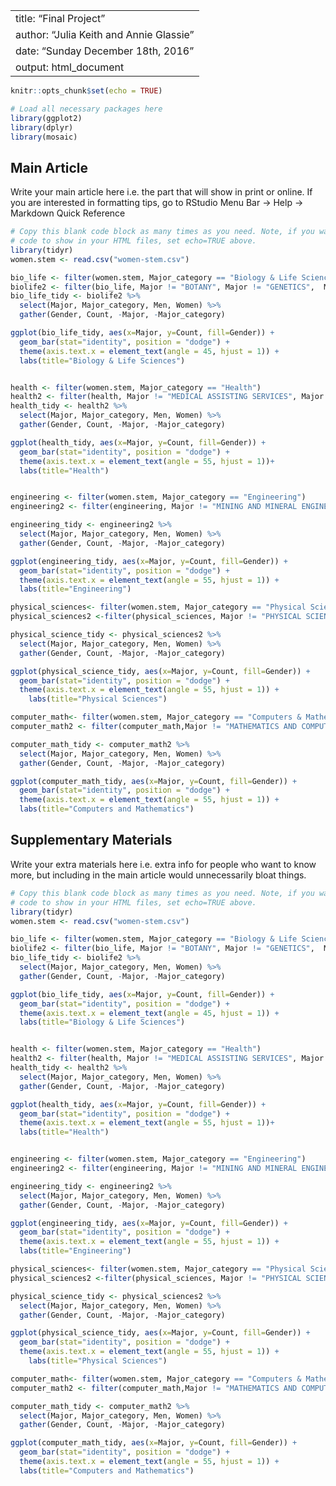 
---
title: "Final Project"
author: "Julia Keith and Annie Glassie"
date: "Sunday December 18th, 2016"
output: html_document
---

```r
knitr::opts_chunk$set(echo = TRUE)

# Load all necessary packages here
library(ggplot2)
library(dplyr)
library(mosaic)
```





## Main Article

Write your main article here i.e. the part that will show in print or online.
If you are interested in formatting tips, go to RStudio Menu Bar -> Help -> 
Markdown Quick Reference


```r
# Copy this blank code block as many times as you need. Note, if you want to
# code to show in your HTML files, set echo=TRUE above.
library(tidyr)
women.stem <- read.csv("women-stem.csv")

bio_life <- filter(women.stem, Major_category == "Biology & Life Science")
biolife2 <- filter(bio_life, Major != "BOTANY", Major != "GENETICS",  Major !="PHARMACOLOGY", Major != "ZOOLOGY", Major !="COGNITIVE SCIENCE AND BIOPSYCHOLOGY") 
bio_life_tidy <- biolife2 %>% 
  select(Major, Major_category, Men, Women) %>% 
  gather(Gender, Count, -Major, -Major_category) 

ggplot(bio_life_tidy, aes(x=Major, y=Count, fill=Gender)) +
  geom_bar(stat="identity", position = "dodge") + 
  theme(axis.text.x = element_text(angle = 45, hjust = 1)) +
  labs(title="Biology & Life Sciences")


health <- filter(women.stem, Major_category == "Health")
health2 <- filter(health, Major != "MEDICAL ASSISTING SERVICES", Major != "MISCELLANEOUS HEALTH MEDICAL PROFESSIONS", Major != "HEALTH AND MEDICAL PREPARATORY PROGRAMS", Major != "PHARMACY PHARMACEUTICAL SCIENCES AND ADMINISTRATION", Major != "MEDICAL TECHNOLOGIES TECHNICIANS")
health_tidy <- health2 %>% 
  select(Major, Major_category, Men, Women) %>% 
  gather(Gender, Count, -Major, -Major_category) 

ggplot(health_tidy, aes(x=Major, y=Count, fill=Gender)) +
  geom_bar(stat="identity", position = "dodge") + 
  theme(axis.text.x = element_text(angle = 55, hjust = 1))+
  labs(title="Health")


engineering <- filter(women.stem, Major_category == "Engineering")
engineering2 <- filter(engineering, Major != "MINING AND MINERAL ENGINEERING", Major != "GEOLOGICAL AND GEOPHYSICAL ENGINEERING",  Major !="MECHANICAL ENGINEERING RELATED TECHNOLOGIES", Major != "PETROLEUM ENGINEERING", Major !="NUCLEAR ENGINEERING", Major != "NAVAL ARCHITECTURE AND MARINE ENGINEERING ", Major != "MISCELLANEOUS ENGINEERING TECHNOLOGIES", Major != "NAVAL ARCHITECTURE AND MARINE ENGINEERING",  Major != "METALLURGICAL ENGINEERING",  Major != "MATERIALS ENGINEERING AND MATERIALS SCIENCE",  Major != "ENGINEERING AND INDUSTRIAL MANAGEMENT",  Major != "ENGINEERING MECHANICS PHYSICS AND SCIENCE", Major != "ENGINEERING TECHNOLOGIES", Major != "ENVIRONMENTAL ENGINEERING", Major != "ARCHITECTURAL ENGINEERING", Major != "INDUSTRIAL PRODUCTION TECHNOLOGIES", Major != "MATERIALS SCIENCE" )

engineering_tidy <- engineering2 %>% 
  select(Major, Major_category, Men, Women) %>% 
  gather(Gender, Count, -Major, -Major_category) 

ggplot(engineering_tidy, aes(x=Major, y=Count, fill=Gender)) +
  geom_bar(stat="identity", position = "dodge") + 
  theme(axis.text.x = element_text(angle = 55, hjust = 1)) +
  labs(title="Engineering")

physical_sciences<- filter(women.stem, Major_category == "Physical Sciences")
physical_sciences2 <-filter(physical_sciences, Major != "PHYSICAL SCIENCES", Major != "GEOSCIENCES", Major != "ASTRONOMY AND ASTROPHYSICS", Major != " NUCLEAR INDUSTRIAL AND BIOLOGICAL TECHNOLOGIES")

physical_science_tidy <- physical_sciences2 %>% 
  select(Major, Major_category, Men, Women) %>% 
  gather(Gender, Count, -Major, -Major_category) 

ggplot(physical_science_tidy, aes(x=Major, y=Count, fill=Gender)) +
  geom_bar(stat="identity", position = "dodge") + 
  theme(axis.text.x = element_text(angle = 55, hjust = 1)) +
    labs(title="Physical Sciences")

computer_math<- filter(women.stem, Major_category == "Computers & Mathematics")
computer_math2 <- filter(computer_math,Major != "MATHEMATICS AND COMPUTER SCIENCE", Major != "COMPUTER PROGRAMMING AND DATA PROCESSING", Major != "COMPUTER NETWORKING AND TELECOMMUNICATIONS", Major != "APPLIED MATHEMATICS")

computer_math_tidy <- computer_math2 %>% 
  select(Major, Major_category, Men, Women) %>% 
  gather(Gender, Count, -Major, -Major_category) 

ggplot(computer_math_tidy, aes(x=Major, y=Count, fill=Gender)) +
  geom_bar(stat="identity", position = "dodge") + 
  theme(axis.text.x = element_text(angle = 55, hjust = 1)) +
  labs(title="Computers and Mathematics")


```










## Supplementary Materials

Write your extra materials here i.e. extra info for people who want to know
more, but including in the main article would unnecessarily bloat things.

```r
# Copy this blank code block as many times as you need. Note, if you want to
# code to show in your HTML files, set echo=TRUE above.
library(tidyr)
women.stem <- read.csv("women-stem.csv")

bio_life <- filter(women.stem, Major_category == "Biology & Life Science")
biolife2 <- filter(bio_life, Major != "BOTANY", Major != "GENETICS",  Major !="PHARMACOLOGY", Major != "ZOOLOGY", Major !="COGNITIVE SCIENCE AND BIOPSYCHOLOGY") 
bio_life_tidy <- biolife2 %>% 
  select(Major, Major_category, Men, Women) %>% 
  gather(Gender, Count, -Major, -Major_category) 

ggplot(bio_life_tidy, aes(x=Major, y=Count, fill=Gender)) +
  geom_bar(stat="identity", position = "dodge") + 
  theme(axis.text.x = element_text(angle = 45, hjust = 1)) +
  labs(title="Biology & Life Sciences")


health <- filter(women.stem, Major_category == "Health")
health2 <- filter(health, Major != "MEDICAL ASSISTING SERVICES", Major != "MISCELLANEOUS HEALTH MEDICAL PROFESSIONS", Major != "HEALTH AND MEDICAL PREPARATORY PROGRAMS", Major != "PHARMACY PHARMACEUTICAL SCIENCES AND ADMINISTRATION", Major != "MEDICAL TECHNOLOGIES TECHNICIANS")
health_tidy <- health2 %>% 
  select(Major, Major_category, Men, Women) %>% 
  gather(Gender, Count, -Major, -Major_category) 

ggplot(health_tidy, aes(x=Major, y=Count, fill=Gender)) +
  geom_bar(stat="identity", position = "dodge") + 
  theme(axis.text.x = element_text(angle = 55, hjust = 1))+
  labs(title="Health")


engineering <- filter(women.stem, Major_category == "Engineering")
engineering2 <- filter(engineering, Major != "MINING AND MINERAL ENGINEERING", Major != "GEOLOGICAL AND GEOPHYSICAL ENGINEERING",  Major !="MECHANICAL ENGINEERING RELATED TECHNOLOGIES", Major != "PETROLEUM ENGINEERING", Major !="NUCLEAR ENGINEERING", Major != "NAVAL ARCHITECTURE AND MARINE ENGINEERING ", Major != "MISCELLANEOUS ENGINEERING TECHNOLOGIES", Major != "NAVAL ARCHITECTURE AND MARINE ENGINEERING",  Major != "METALLURGICAL ENGINEERING",  Major != "MATERIALS ENGINEERING AND MATERIALS SCIENCE",  Major != "ENGINEERING AND INDUSTRIAL MANAGEMENT",  Major != "ENGINEERING MECHANICS PHYSICS AND SCIENCE", Major != "ENGINEERING TECHNOLOGIES", Major != "ENVIRONMENTAL ENGINEERING", Major != "ARCHITECTURAL ENGINEERING", Major != "INDUSTRIAL PRODUCTION TECHNOLOGIES", Major != "MATERIALS SCIENCE" )

engineering_tidy <- engineering2 %>% 
  select(Major, Major_category, Men, Women) %>% 
  gather(Gender, Count, -Major, -Major_category) 

ggplot(engineering_tidy, aes(x=Major, y=Count, fill=Gender)) +
  geom_bar(stat="identity", position = "dodge") + 
  theme(axis.text.x = element_text(angle = 55, hjust = 1)) +
  labs(title="Engineering")

physical_sciences<- filter(women.stem, Major_category == "Physical Sciences")
physical_sciences2 <-filter(physical_sciences, Major != "PHYSICAL SCIENCES", Major != "GEOSCIENCES", Major != "ASTRONOMY AND ASTROPHYSICS", Major != " NUCLEAR INDUSTRIAL AND BIOLOGICAL TECHNOLOGIES")

physical_science_tidy <- physical_sciences2 %>% 
  select(Major, Major_category, Men, Women) %>% 
  gather(Gender, Count, -Major, -Major_category) 

ggplot(physical_science_tidy, aes(x=Major, y=Count, fill=Gender)) +
  geom_bar(stat="identity", position = "dodge") + 
  theme(axis.text.x = element_text(angle = 55, hjust = 1)) +
    labs(title="Physical Sciences")

computer_math<- filter(women.stem, Major_category == "Computers & Mathematics")
computer_math2 <- filter(computer_math,Major != "MATHEMATICS AND COMPUTER SCIENCE", Major != "COMPUTER PROGRAMMING AND DATA PROCESSING", Major != "COMPUTER NETWORKING AND TELECOMMUNICATIONS", Major != "APPLIED MATHEMATICS")

computer_math_tidy <- computer_math2 %>% 
  select(Major, Major_category, Men, Women) %>% 
  gather(Gender, Count, -Major, -Major_category) 

ggplot(computer_math_tidy, aes(x=Major, y=Count, fill=Gender)) +
  geom_bar(stat="identity", position = "dodge") + 
  theme(axis.text.x = element_text(angle = 55, hjust = 1)) +
  labs(title="Computers and Mathematics")


```

